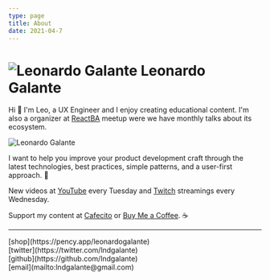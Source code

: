 ```yaml
---
type: page
title: About
date: 2021-04-7
---
```


# ![Leonardo Galante](/images/lg.png) Leonardo Galante

Hi 👋 I'm Leo, a UX Engineer and I enjoy creating educational content.
I'm also a organizer at [ReactBA](https://www.meetup.com/es-ES/React-en-Buenos-Aires) meetup were we have monthly talks about its ecosystem.

<img src="/images/cover.jpg" alt="Leonardo Galante" className="cover" />

I want to help you improve your product development craft through the latest technologies, best practices, simple patterns, and a user-first approach. 💎

New videos at [YouTube](https://youtube.com/c/leonardogalante) every Tuesday and [Twitch](https://www.twitch.tv/lndgalante) streamings every Wednesday.

Support my content at
[Cafecito](https://cafecito.app/leonardogalante) or [Buy Me a Coffee](https://www.buymeacoffee.com/lndgalant). ☕

---

<div>
  [shop](https://pency.app/leonardogalante)
  <br />
  [twitter](https://twitter.com/lndgalante)
  <br />
  [github](https://github.com/lndgalante)
  <br />
  [email](mailto:lndgalante@gmail.com)
</div>
